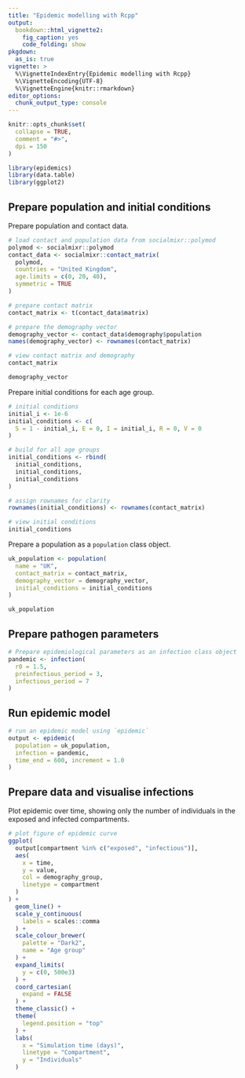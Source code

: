 ```yaml
---
title: "Epidemic modelling with Rcpp"
output:
  bookdown::html_vignette2:
    fig_caption: yes
    code_folding: show
pkgdown:
  as_is: true
vignette: >
  %\VignetteIndexEntry{Epidemic modelling with Rcpp}
  %\VignetteEncoding{UTF-8}
  %\VignetteEngine{knitr::rmarkdown}
editor_options: 
  chunk_output_type: console
---
```


```r
knitr::opts_chunk$set(
  collapse = TRUE,
  comment = "#>",
  dpi = 150
)
```

```r
library(epidemics)
library(data.table)
library(ggplot2)
```

## Prepare population and initial conditions

Prepare population and contact data.

```r
# load contact and population data from socialmixr::polymod
polymod <- socialmixr::polymod
contact_data <- socialmixr::contact_matrix(
  polymod,
  countries = "United Kingdom",
  age.limits = c(0, 20, 40),
  symmetric = TRUE
)

# prepare contact matrix
contact_matrix <- t(contact_data$matrix)

# prepare the demography vector
demography_vector <- contact_data$demography$population
names(demography_vector) <- rownames(contact_matrix)

# view contact matrix and demography
contact_matrix

demography_vector
```

Prepare initial conditions for each age group.

```r
# initial conditions
initial_i <- 1e-6
initial_conditions <- c(
  S = 1 - initial_i, E = 0, I = initial_i, R = 0, V = 0
)

# build for all age groups
initial_conditions <- rbind(
  initial_conditions,
  initial_conditions,
  initial_conditions
)

# assign rownames for clarity
rownames(initial_conditions) <- rownames(contact_matrix)

# view initial conditions
initial_conditions
```

Prepare a population as a `population` class object.

```r
uk_population <- population(
  name = "UK",
  contact_matrix = contact_matrix,
  demography_vector = demography_vector,
  initial_conditions = initial_conditions
)

uk_population
```

## Prepare pathogen parameters

```r
# Prepare epidemiological parameters as an infection class object
pandemic <- infection(
  r0 = 1.5,
  preinfectious_period = 3,
  infectious_period = 7
)
```

## Run epidemic model

```r
# run an epidemic model using `epidemic`
output <- epidemic(
  population = uk_population,
  infection = pandemic,
  time_end = 600, increment = 1.0
)
```

## Prepare data and visualise infections

Plot epidemic over time, showing only the number of individuals in the exposed and infected compartments.

```r
# plot figure of epidemic curve
ggplot(
  output[compartment %in% c("exposed", "infectious")],
  aes(
    x = time,
    y = value,
    col = demography_group,
    linetype = compartment
  )
) +
  geom_line() +
  scale_y_continuous(
    labels = scales::comma
  ) +
  scale_colour_brewer(
    palette = "Dark2",
    name = "Age group"
  ) +
  expand_limits(
    y = c(0, 500e3)
  ) +
  coord_cartesian(
    expand = FALSE
  ) +
  theme_classic() +
  theme(
    legend.position = "top"
  ) +
  labs(
    x = "Simulation time (days)",
    linetype = "Compartment",
    y = "Individuals"
  )
```

